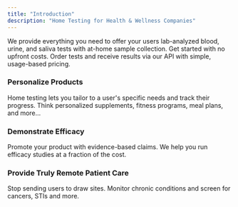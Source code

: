 ```yaml
---
title: "Introduction"
description: "Home Testing for Health & Wellness Companies"
---
```


We provide everything you need to offer your users lab-analyzed blood, urine,
and saliva tests with at-home sample collection. Get started with no upfront
costs. Order tests and receive results via our API with simple, usage-based
pricing.

### Personalize Products

Home testing lets you tailor to a user's specific needs and track their
progress. Think personalized supplements, fitness programs, meal plans, and
more...

### Demonstrate Efficacy

Promote your product with evidence-based claims. We help you run efficacy
studies at a fraction of the cost.

### Provide Truly Remote Patient Care

Stop sending users to draw sites. Monitor chronic conditions and screen for
cancers, STIs and more.
